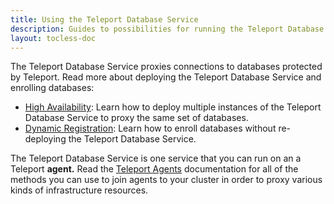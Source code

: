 ```yaml
---
title: Using the Teleport Database Service
description: Guides to possibilities for running the Teleport Database Service.
layout: tocless-doc
---
```


The Teleport Database Service proxies connections to databases protected by
Teleport. Read more about deploying the Teleport Database Service and
enrolling databases:

- [High Availability](./guides/ha.mdx): Learn how to deploy
  multiple instances of the Teleport Database Service to proxy the same set of
  databases.
- [Dynamic Registration](./guides/dynamic-registration.mdx): Learn how to enroll
  databases without re-deploying the Teleport Database Service.

The Teleport Database Service is one service that you can run on an a Teleport
**agent.** Read the [Teleport Agents](../agents/introduction.mdx)
documentation for all of the methods you can use to join agents to your cluster
in order to proxy various kinds of infrastructure resources.
